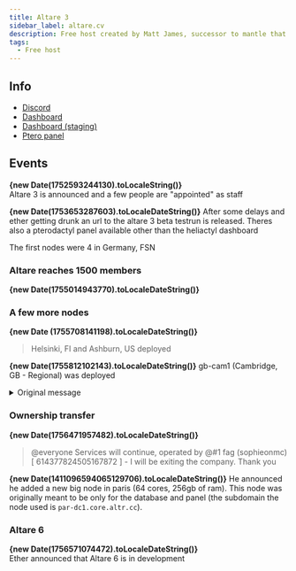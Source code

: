 ```yaml
---
title: Altare 3
sidebar_label: altare.cv
description: Free host created by Matt James, successor to mantle that was never a thing
tags:
  - Free host
---
```


## Info
* [Discord](https://discord.gg/8Tpnevea)
* [Dashboard](https://console.altare.cv/)
* [Dashboard (staging)](https://staging.altare.cv/)
* [Ptero panel](https://panel.altare.cv)

## Events
**{new Date(1752593244130).toLocaleString()}**  
Altare 3 is announced and a few people are "appointed" as staff

**{new Date(1753653287603).toLocaleDateString()}**
After some delays and ether getting drunk an url to the altare 3 beta testrun is released. Theres also a pterodactyl panel available other than the heliactyl dashboard

The first nodes were 4 in Germany, FSN

### Altare reaches 1500 members
**{new Date(1755014943770).toLocaleDateString()}**

### A few more nodes
**{new Date (1755708141198).toLocaleDateString()}**
>Helsinki, FI and Ashburn, US deployed
>

**{new Date(1755812102143).toLocaleDateString()}**
gb-cam1 (Cambridge, GB - Regional) was deployed
<details>
<summary>Original message</summary>
>@everyone I have identified the root cause of the outages today and it has been permanently fixed
>
>There will be major changes. ZTL and Altare will move closer. Altare will begin using IPs and more services from ZTL. Management will be shared and we will begin offering more paid and enterprise services alongside Altare’s free hosting for extra revenue. This contrasts to the previous system of ZTL being by Altare and just being a subsidiary but a completely separate thing 
>
>Control over Altare & ZTL will more evenly split. Other team members will have access to infrastructure and core assets so that outages like today cannot reoccur 
>
>All new nodes have been deployed. Pending to be added to the dashboard, ETA tomorrow depending on team availability 
>
>gb-cam1 (Cambridge, GB - Regional) is also now available
>

</details>

### Ownership transfer
**{new Date(1756471957482).toLocaleDateString()}**  
>@everyone Services will continue, operated by @#1 fag (sophieonmc) [ 614377824505167872 ] - I will be exiting the company. Thank you
>

**{new Date(1411096594065129706).toLocaleDateString()}**
He announced he added a new big node in paris (64 cores, 256gb of ram). This node was originally meant to be only for the database and panel (the subdomain the node used is `par-dc1.core.altr.cc`).

### Altare 6
**{new Date(1756571074472).toLocaleDateString()}**  
Ether announced that Altare 6 is in development
